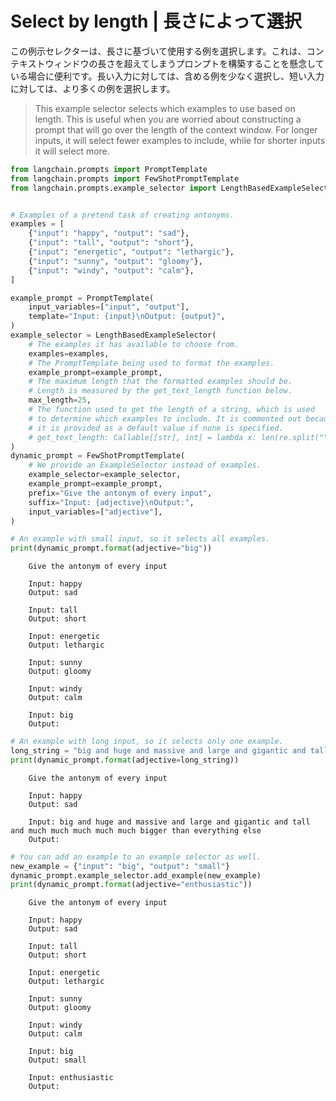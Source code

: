 # Select by length | 長さによって選択

この例示セレクターは、長さに基づいて使用する例を選択します。これは、コンテキストウィンドウの長さを超えてしまうプロンプトを構築することを懸念している場合に便利です。長い入力に対しては、含める例を少なく選択し、短い入力に対しては、より多くの例を選択します。

> This example selector selects which examples to use based on length. This is useful when you are worried about constructing a prompt that will go over the length of the context window. For longer inputs, it will select fewer examples to include, while for shorter inputs it will select more.

```python
from langchain.prompts import PromptTemplate
from langchain.prompts import FewShotPromptTemplate
from langchain.prompts.example_selector import LengthBasedExampleSelector


# Examples of a pretend task of creating antonyms.
examples = [
    {"input": "happy", "output": "sad"},
    {"input": "tall", "output": "short"},
    {"input": "energetic", "output": "lethargic"},
    {"input": "sunny", "output": "gloomy"},
    {"input": "windy", "output": "calm"},
]

example_prompt = PromptTemplate(
    input_variables=["input", "output"],
    template="Input: {input}\nOutput: {output}",
)
example_selector = LengthBasedExampleSelector(
    # The examples it has available to choose from.
    examples=examples,
    # The PromptTemplate being used to format the examples.
    example_prompt=example_prompt,
    # The maximum length that the formatted examples should be.
    # Length is measured by the get_text_length function below.
    max_length=25,
    # The function used to get the length of a string, which is used
    # to determine which examples to include. It is commented out because
    # it is provided as a default value if none is specified.
    # get_text_length: Callable[[str], int] = lambda x: len(re.split("\n| ", x))
)
dynamic_prompt = FewShotPromptTemplate(
    # We provide an ExampleSelector instead of examples.
    example_selector=example_selector,
    example_prompt=example_prompt,
    prefix="Give the antonym of every input",
    suffix="Input: {adjective}\nOutput:",
    input_variables=["adjective"],
)
```

```python
# An example with small input, so it selects all examples.
print(dynamic_prompt.format(adjective="big"))
```

<CodeOutputBlock lang="python">

```
    Give the antonym of every input

    Input: happy
    Output: sad

    Input: tall
    Output: short

    Input: energetic
    Output: lethargic

    Input: sunny
    Output: gloomy

    Input: windy
    Output: calm

    Input: big
    Output:
```

</CodeOutputBlock>

```python
# An example with long input, so it selects only one example.
long_string = "big and huge and massive and large and gigantic and tall and much much much much much bigger than everything else"
print(dynamic_prompt.format(adjective=long_string))
```

<CodeOutputBlock lang="python">

```
    Give the antonym of every input

    Input: happy
    Output: sad

    Input: big and huge and massive and large and gigantic and tall and much much much much much bigger than everything else
    Output:
```

</CodeOutputBlock>

```python
# You can add an example to an example selector as well.
new_example = {"input": "big", "output": "small"}
dynamic_prompt.example_selector.add_example(new_example)
print(dynamic_prompt.format(adjective="enthusiastic"))
```

<CodeOutputBlock lang="python">

```
    Give the antonym of every input

    Input: happy
    Output: sad

    Input: tall
    Output: short

    Input: energetic
    Output: lethargic

    Input: sunny
    Output: gloomy

    Input: windy
    Output: calm

    Input: big
    Output: small

    Input: enthusiastic
    Output:
```

</CodeOutputBlock>
